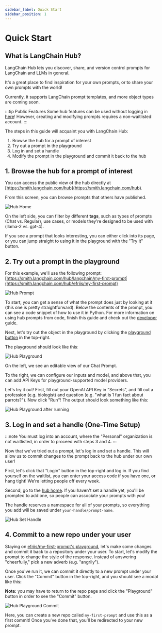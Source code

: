 ```yaml
---
sidebar_label: Quick Start
sidebar_position: 1
---
```


# Quick Start

## What is LangChain Hub?

LangChain Hub lets you discover, share, and version control prompts for LangChain and LLMs in general.

It's a great place to find inspiration for your own prompts, or to share your own prompts with the world!

Currently, it supports LangChain prompt templates, and more object types are coming soon.

:::tip Public Features
Some hub features can be used without logging in [here](https://smith.langchain.com/hub)! However, creating and modifying prompts requires a non-waitlisted account.
:::

The steps in this guide will acquaint you with LangChain Hub:

1. Browse the hub for a prompt of interest
2. Try out a prompt in the playground
3. Log in and set a handle
4. Modify the prompt in the playground and commit it back to the hub

## 1. Browse the hub for a prompt of interest

You can access the public view of the hub directly at [https://smith.langchain.com/hub](https://smith.langchain.com/hub).

From this screen, you can browse prompts that others have published.

![Hub Home](static/hub-home.png)

On the left side, you can filter by different **tags**, such as types of prompts (Chat vs. Regular), use cases, or models they're designed to be used with (llama-2 vs. gpt-4).

If you see a prompt that looks interesting, you can either click into its page, or you can jump straight to using it in the playground with the "Try it" button.

## 2. Try out a prompt in the playground

For this example, we'll use the following prompt: [https://smith.langchain.com/hub/langchain/my-first-prompt](https://smith.langchain.com/hub/efriis/my-first-prompt)

![Hub Prompt](static/hub-repo.png)

To start, you can get a sense of what the prompt does just by looking at it (this one is pretty straightforward).
Below the contents of the prompt, you can see a code snippet of how to use it in Python. For more information on
using hub prompts from code, finish this guide and check out the [developer guide](dev-setup).

Next, let's try out the object in the playground by clicking the [playground button](https://smith.langchain.com/hub/efriis/my-first-prompt/playground) in the top-right.

The playground should look like this:

![Hub Playground](static/hub-playground.png)

On the left, we see an editable view of our Chat Prompt.

To the right, we can configure our inputs and model, and above that, you can add API Keys for playground-supported model providers.

Let's try it out! First, fill out your OpenAI API Key in "Secrets", and fill out a profession (e.g. biologist) and question (e.g. "what is 1 fun fact about parrots?"). Now click "Run"!
The output should look something like this:

![Hub Playground after running](static/hub-playground-complete.png)

## 3. Log in and set a handle (One-Time Setup)

:::note
You must log into an account, where the "Personal" organization is not waitlisted, in order to proceed with steps 3 and 4.
:::

Now that we've tried out a prompt, let's log in and set a handle. This will allow us to commit changes to the prompt back to the hub under our own user!

First, let's click that "Login" button in the top-right and log in. If you find yourself on the waitlist, you can enter your access code if you have one, or hang tight! We're letting people off every week.

Second, go to the [hub home](https://smith.langchain.com/hub). If you haven't set a handle yet, you'll be prompted to add one, so people can associate your prompts with you! 

The handle reserves a namespace for all of your prompts, so everything you add will be saved under `your-handle/prompt-name`.

![Hub Set Handle](static/hub-handle.png)


## 4. Commit to a new repo under your user


Staying on [efriis/my-first-prompt's playground](https://smith.langchain.com/hub/efriis/my-first-prompt/playground), let's make some changes and commit it back to a
repository under your user. To start, let's modify the prompt to change the style of the response. Instead of answering "cheerfully," pick a new adverb (e.g. "angrily").

Once you've run it, we can commit it directly to a new prompt under your user. Click the "Commit" button in the top-right, and you should see a modal like this:

**Note:** you may have to return to the repo page and click the "Playground" button in order to see the "Commit" button.

![Hub Playground Commit](static/hub-playground-commit.png)

Here, you can create a new repo called `my-first-prompt` and use this as a first commit! Once you've done that, you'll be redirected to your new prompt.

